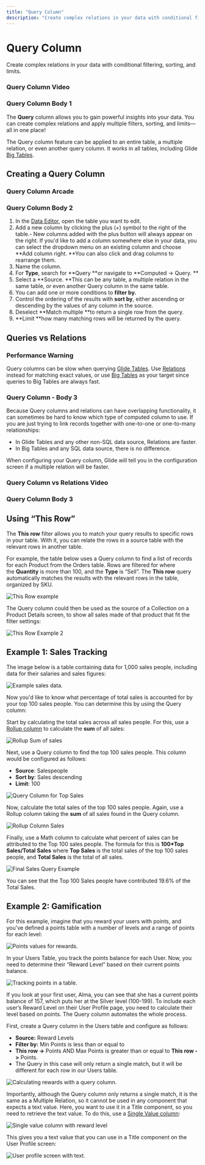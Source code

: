 ```yaml
---
title: "Query Column"
description: "Create complex relations in your data with conditional filtering, sorting, and limits."
---
```


# Query Column

Create complex relations in your data with conditional filtering, sorting, and limits.

### Query Column Video

### Query Column Body 1

The **Query** column allows you to gain powerful insights into your data. You can create complex relations and apply multiple filters, sorting, and limits—all in one place!

The Query column feature can be applied to an entire table, a multiple relation, or even another query column. It works in all tables, including Glide [Big Tables](/essentials/data-sources/big-tables).

## Creating a Query Column



### Query Column Arcade

### Query Column Body 2

1. In the [Data Editor](/getting-started/introduction-to-the-data-editor), open the table you want to edit.
2. Add a new column by clicking the plus (+) symbol to the right of the table.- New columns added with the plus button will always appear on the right. If you'd like to add a column somewhere else in your data, you can select the dropdown menu on an existing column and choose **Add column right. **You can also click and drag columns to rearrange them. 
3. Name the column.
4. For **Type**, search for **Query **or navigate to **Computed -> Query. **
5. Select a **Source. **This can be any table, a multiple relation in the same table, or even another Query column in the same table.
6. You can add one or more conditions to **filter by.**
7. Control the ordering of the results with **sort by**, either ascending or descending by the values of any column in the source.
8. Deselect **Match multiple **to return a single row from the query. 
9. **Limit **how many matching rows will be returned by the query. 

## Queries vs Relations



### Performance Warning

Query columns can be slow when querying [Glide Tables](/essentials/data-sources/glide-tables). Use [Relations](/automation/computed-columns/relations) instead for matching exact values, or use [Big Tables](/essentials/data-sources/big-tables) as your target since queries to Big Tables are always fast.



### Query Column - Body 3

Because Query columns and relations can have overlapping functionality, it can sometimes be hard to know which type of computed column to use. 
If you are just trying to link records together with one-to-one or one-to-many relationships:

- In Glide Tables and any other non-SQL data source, Relations are faster.
- In Big Tables and any SQL data source, there is no difference.

When configuring your Query column, Glide will tell you in the configuration screen if a multiple relation will be faster. 

### Query Column vs Relations Video

### Query Column Body 3

## Using “This Row”

The **This row** filter allows you to match your query results to specific rows in your table. With it, you can relate the rows in a source table with the relevant rows in another table. 

For example, the table below uses a Query column to find a list of records for each Product from the Orders table. Rows are filtered for where the **Quantity** is more than 100, and the **Type** is “Sell”. The **This row** query automatically matches the results with the relevant rows in the table, organized by SKU.



![This Row example](https://images.ctfassets.net/yreygbm72t08/6B0RmXgntPYS77t6W9oMoz/99e619b57408b774b5de0b416cb4de41/image.png)



The Query column could then be used as the source of a Collection on a Product Details screen, to show all sales made of that product that fit the filter settings:



![This Row Example 2](https://images.ctfassets.net/yreygbm72t08/1jb8VXeh52vrgHbYj7m9QU/f01171ee5aa287935c3a6ee758982cef/CleanShot_2024-01-12_at_5_.32.45_2x.png)



## Example 1: Sales Tracking

The image below is a table containing data for 1,000 sales people, including data for their salaries and sales figures:



![Example sales data.](https://images.ctfassets.net/yreygbm72t08/4nH8cb5C7HMUIDa64w59eY/8f428ccdf106a1cad3eb264d179a5a06/CleanShot_2024-01-12_at_5_.34.26_2x.png)



Now you'd like to know what percentage of total sales is accounted for by your top 100 sales people. You can determine this by using the Query column:

Start by calculating the total sales across all sales people. For this, use a [Rollup column](/automation/computed-columns/rollup-column) to calculate the **sum** of all sales:



![Rollup Sum of sales](https://images.ctfassets.net/yreygbm72t08/6uT04pU8aMEMrUNCS4RStX/e6db206d7fe0cda4ee5cefafa6f06ede/image.png)



Next, use a Query column to find the top 100 sales people. This column would be configured as follows:

- **Source**: Salespeople
- **Sort by**: Sales descending
- **Limit**: 100



![Query Column for Top Sales](https://images.ctfassets.net/yreygbm72t08/63nsBEnsFkVXsuphcdoyBU/2a6d52ccd35572713b2e8fbb664f0bee/image.png)



Now, calculate the total sales of the top 100 sales people. Again, use a Rollup column taking the **sum** of all sales found in the Query column.



![Rollup Column Sales](https://images.ctfassets.net/yreygbm72t08/4aUOAtRrUr3x5ghNsYApH0/4161bb3fa63ef76d982e2c498fb053a7/image.png)



Finally, use a Math column to calculate what percent of sales can be attributed to the Top 100 sales people. The formula for this is **100*Top Sales/Total Sales** where **Top Sales** is the total sales of the top 100 sales people, and **Total Sales** is the total of all sales.



![Final Sales Query Example](https://images.ctfassets.net/yreygbm72t08/1gSBGKSMWg0pVB0XVmqsCO/8e00d40379bb372d1b556e651ec98a9d/image.png)



You can see that the Top 100 Sales people have contributed 19.6% of the Total Sales.

## Example 2: Gamification

For this example, imagine that you reward your users with points, and you've defined a points table with a number of levels and a range of points for each level:



![Points values for rewards. ](https://images.ctfassets.net/yreygbm72t08/2gFxDRm9XT4cQwsqNVG5An/f91370a4c29d63d42a9d813a9b0b53b1/CleanShot_2024-01-12_at_5_.36.52_2x.png)



In your Users Table, you track the points balance for each User. Now, you need to determine their “Reward Level” based on their current points balance.



![Tracking points in a table.](https://images.ctfassets.net/yreygbm72t08/2cA3CA6Ro8EsEvYJrfBqz1/8700c2ebd00b127499caf354a5c15cec/CleanShot_2024-01-12_at_5_.39.50_2x.png)



If you look at your first user, Alma, you can see that she has a current points balance of 157, which puts her at the Silver level (100-199). To include each user’s Reward Level on their User Profile page, you need to calculate their level based on points. The Query column automates the whole process.

First, create a Query column in the Users table and configure as follows:

- **Source:** Reward Levels
- **Filter by:** Min Points is less than or equal to
- **This row ->** Points AND Max Points is greater than or equal to **This row ->** Points.
- The Query in this case will only return a single match, but it will be different for each row in our Users table.



![Calculating rewards with a query column. ](https://images.ctfassets.net/yreygbm72t08/1xDLP1qR744kFenc9TxLN0/ddf80d61da6b086a799322dc605f3971/image.png)



Importantly, although the Query column only returns a single match, it is the same as a Multiple Relation, so it cannot be used in any component that expects a text value. Here, you want to use it in a Title component, so you need to retrieve the text value. To do this, use a [Single Value column](/automation/computed-columns/single-value-column):



![Single value column with reward level](https://images.ctfassets.net/yreygbm72t08/7I6pvsefIhst7tWwSOJb5T/c31d2cd1a7de49ebdd308c092d31b95e/CleanShot_2024-01-12_at_5_.41.39_2x.png)



This gives you a text value that you can use in a Title component on the User Profile screen:



![User profile screen with text. ](https://images.ctfassets.net/yreygbm72t08/7fKNtrx3XNCJMtyLQQIC6Z/1d1705bb6e1c95607cbc2a23928df383/CleanShot_2024-01-12_at_5_.44.05_2x.png)





